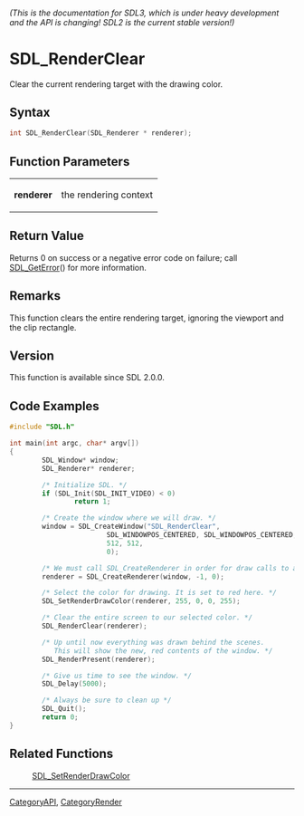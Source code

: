 ====== (This is the documentation for SDL3, which is under heavy development and the API is changing! SDL2 is the current stable version!) ======
= SDL_RenderClear =

Clear the current rendering target with the drawing color.

== Syntax ==

<syntaxhighlight lang='c'>
int SDL_RenderClear(SDL_Renderer * renderer);
</syntaxhighlight>

== Function Parameters ==

{|
|'''renderer'''
|the rendering context
|}

== Return Value ==

Returns 0 on success or a negative error code on failure; call
[[SDL_GetError]]() for more information.

== Remarks ==

This function clears the entire rendering target, ignoring the viewport and
the clip rectangle.

== Version ==

This function is available since SDL 2.0.0.

== Code Examples ==

<syntaxhighlight lang='c++'>
#include "SDL.h"

int main(int argc, char* argv[])
{
        SDL_Window* window;
        SDL_Renderer* renderer;

        /* Initialize SDL. */
        if (SDL_Init(SDL_INIT_VIDEO) < 0)
                return 1;

        /* Create the window where we will draw. */
        window = SDL_CreateWindow("SDL_RenderClear",
                        SDL_WINDOWPOS_CENTERED, SDL_WINDOWPOS_CENTERED,
                        512, 512,
                        0);

        /* We must call SDL_CreateRenderer in order for draw calls to affect this window. */
        renderer = SDL_CreateRenderer(window, -1, 0);

        /* Select the color for drawing. It is set to red here. */
        SDL_SetRenderDrawColor(renderer, 255, 0, 0, 255);

        /* Clear the entire screen to our selected color. */
        SDL_RenderClear(renderer);

        /* Up until now everything was drawn behind the scenes.
           This will show the new, red contents of the window. */
        SDL_RenderPresent(renderer);

        /* Give us time to see the window. */
        SDL_Delay(5000);

        /* Always be sure to clean up */
        SDL_Quit();
        return 0;
}
</syntaxhighlight>

== Related Functions ==

:[[SDL_SetRenderDrawColor]]

----
[[CategoryAPI]], [[CategoryRender]]


